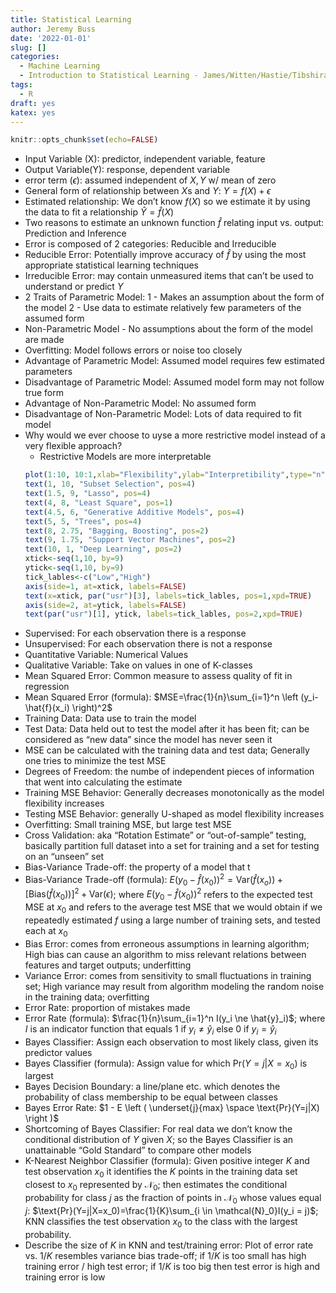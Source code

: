 ```yaml
---
title: Statistical Learning
author: Jeremy Buss
date: '2022-01-01'
slug: []
categories: 
  - Machine Learning
  - Introduction to Statistical Learning - James/Witten/Hastie/Tibshirani
tags:
  - R
draft: yes
katex: yes
---
```


```r
knitr::opts_chunk$set(echo=FALSE)
```

- Input Variable (X): predictor, independent variable, feature
- Output Variable(Y): response, dependent variable
- error term ($\epsilon$): assumed independent of $X, Y$ w/ mean of zero
- General form of relationship between $X$s and $Y$: $Y=f(X) + \epsilon$
- Estimated relationship: We don't know $f(X)$ so we estimate it by using the data to fit a relationship $\hat{Y}=\hat{f}(X)$
- Two reasons to estimate an unknown function $\hat{f}$ relating input vs. output: Prediction and Inference
- Error is composed of 2 categories: Reducible and Irreducible
- Reducible Error: Potentially improve accuracy of $\hat{f}$ by using the most appropriate statistical learning techniques
- Irreducible Error: may contain unmeasured items that can't be used to understand or predict $Y$
- 2 Traits of Parametric Model: 
  1 - Makes an assumption about the form of the model
  2 - Use data to estimate relatively few parameters of the assumed form
- Non-Parametric Model - No assumptions about the form of the model are made
- Overfitting: Model follows errors or noise too closely
- Advantage of Parametric Model: Assumed model requires few estimated parameters
- Disadvantage of Parametric Model: Assumed model form may not follow true form
- Advantage of Non-Parametric Model: No assumed form
- Disadvantage of Non-Parametric Model: Lots of data required to fit model
- Why would we ever choose to uyse a more restrictive model instead of a very flexible approach?
  - Restrictive Models are more interpretable
```r
plot(1:10, 10:1,xlab="Flexibility",ylab="Interpretibility",type="n",xaxt="n",yaxt="n")
text(1, 10, "Subset Selection", pos=4)
text(1.5, 9, "Lasso", pos=4)
text(4, 8, "Least Square", pos=1)
text(4.5, 6, "Generative Additive Models", pos=4)
text(5, 5, "Trees", pos=4)
text(8, 2.75, "Bagging, Boosting", pos=2)
text(9, 1.75, "Support Vector Machines", pos=2)
text(10, 1, "Deep Learning", pos=2)
xtick<-seq(1,10, by=9)
ytick<-seq(1,10, by=9)
tick_lables<-c("Low","High")
axis(side=1, at=xtick, labels=FALSE)
text(x=xtick, par("usr")[3], labels=tick_lables, pos=1,xpd=TRUE)
axis(side=2, at=ytick, labels=FALSE)
text(par("usr")[1], ytick, labels=tick_lables, pos=2,xpd=TRUE)
```
- Supervised: For each observation there is a response
- Unsupervised: For each observation there is not a response
- Quantitative Variable: Numerical Values
- Qualitative Variable: Take on values in one of K-classes
- Mean Squared Error: Common measure to assess quality of fit in regression
- Mean Squared Error (formula): $MSE=\frac{1}{n}\sum_{i=1}^n \left (y_i-\hat{f}(x_i) \right)^2$
- Training Data: Data use to train the model
- Test Data: Data held out to test the model after it has been fit; can be considered as "new data" since the model has never seen it
- MSE can be calculated with the training data and test data; Generally one tries to minimize the test MSE
- Degrees of Freedom: the numbe of independent pieces of information that went into calculating the estimate
- Training MSE Behavior: Generally decreases monotonically as the model flexibility increases
- Testing MSE Behavior: generally U-shaped as model flexibility increases
- Overfitting: Small training MSE, but large test MSE
- Cross Validation: aka "Rotation Estimate" or "out-of-sample" testing, basically partition full dataset into a set for training and a set for testing on an "unseen" set
- Bias-Variance Trade-off: the property of a model that t
- Bias-Variance Trade-off (formula): $E \left ( y_0 - \hat{f}(x_0) \right )^2 = \text {Var} (\hat{f}(x_o)) + [\text{Bias} (\hat{f}(x_0))]^2 + \text{Var}(\epsilon)$; where $E \left ( y_0 - \hat{f}(x_0) \right )^2$ refers to the expected test MSE at $x_0$ and refers to the average test MSE that we would obtain if we repeatedly estimated $f$ using a large number of training sets, and tested each at $x_0$
- Bias Error: comes from erroneous assumptions in learning algorithm; High bias can cause an algorithm to miss relevant relations between features and target outputs; underfitting
- Variance Error: comes from sensitivity to small fluctuations in training set; High variance may result from algorithm modeling the random noise in the training data; overfitting
- Error Rate: proportion of mistakes made
- Error Rate (formula): $\frac{1}{n}\sum_{i=1}^n I(y_i \ne \hat{y}_i)$; where $I$ is an indicator function that equals 1 if $y_i \neq \hat{y}_i$ else 0 if  $y_i = \hat{y}_i$
- Bayes Classifier: Assign each observation to most likely class, given its predictor values
- Bayes Classifier (formula): Assign value for which $\text{Pr}(Y=j|X=x_0)$ is largest
- Bayes Decision Boundary: a line/plane etc. which denotes the probability of class membership to be equal between classes
- Bayes Error Rate: $1 - E \left ( \underset{j}{max} \space \text{Pr}(Y=j|X) \right )$
- Shortcoming of Bayes Classifier: For real data we don't know the conditional distribution of $Y$ given $X$; so the Bayes Classifier is an unattainable "Gold Standard" to compare other models 
- K-Nearest Neighbor Classifier (formula): Given positive integer $K$ and test observation $x_0$ it identifies the $K$ points in the training data set closest to $x_0$ represented by $\mathcal{N}_0$; then estimates the conditional probability for class $j$ as the fraction of points in $\mathcal{N}_0$ whose values equal $j$: $\text{Pr}(Y=j|X=x_0)=\frac{1}{K}\sum_{i \in \mathcal{N}_0}I(y_i = j)$; KNN classifies the test observation $x_0$ to the class with the largest probability.
- Describe the size of $K$ in KNN and test/training error: Plot of error rate vs. $1/K$ resembles variance bias trade-off; if $1/K$ is too small has high training error / high test error; if $1/K$ is too big then test error is high and training error is low
